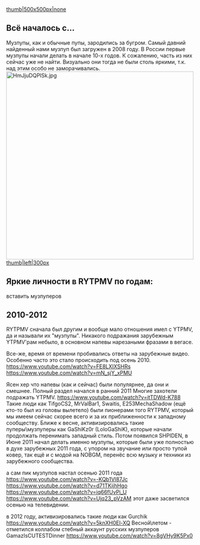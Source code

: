 [[Файл:YTPMV.jpg|thumb|500x500px|none]]
==Всё началось с...==
Музпупы, как и обычные пупы, зародились за бугром. Самый давний найденный нами музпуп был загружен в 2008 году. В России первые музпупы начали делать в начале 10-х годов. К сожалению, часть из них сейчас уже не найти. Визуально они тогда не были столь яркими, т.к. над этим особо не заморачивались.
[[File:HmJjuDQPlSk.jpg|none|thumb|500x500px]]
[[Файл:Один из музпупов того времени|thumb|left|300px]]

== Яркие личности в RYTPMV по годам: ==
вставить музпуперов

== 2010-2012 ==
RYTPMV сначала был другим и вообще мало отношения имел с YTPMV, да и называли их "музпупы". Никакого подражания зарубежным YTPMV'рам небыло, в основном напевы нарезаными фразами в вегасе. 

Все-же, время от времени пробивались ответы на зарубежные видео. 
Особенно часто это стало происходить под осень 2010. 
https://www.youtube.com/watch?v=FE8LXIXSHRs 
https://www.youtube.com/watch?v=mN_sjY_xPMU 
 

Ясен хер что напевы (как и сейчас) были популярнее, да они и смешнее. 
Полный раздел начался в ранний 2011 
Многие захотели подражать YTPMV. 
https://www.youtube.com/watch?v=itTDWd-K788 
Такие люди как TifgoCS2, MrValBar1, Swaitis, E253MechaShadow (ещё кто-то был 
из головы вылетело) были пионерами того RYTPMV, который мы имеем сейчас скорее всего и за их приближенности к западному 
сообществу. 
Ближе к весне, активизировались такие пуперы\музпуперы как GaShiKz0r 
(LoloGaShiK), которые начали продолжать перенимать западный стиль. 
Потом
<nowiki> </nowiki>появился SHPIDEN, в Июне 2011 начал делать именно музпупы, которые были уже полностью в духе зарубежных 2011 года, с упором на звучание или просто тупой ковер, так ещё и с модой на NOBGM, перенёс всю 
музыку и техники из зарубежного сообщества.  

а сам пик музпупов настал осенью 2011 года 
https://www.youtube.com/watch?v=-KQb1Vl87Jc 
https://www.youtube.com/watch?v=d71TKijhHgo 
https://www.youtube.com/watch?v=iq66fUvPi_U 
https://www.youtube.com/watch?v=Ujq23_pVzAM этот даже засветился осенью на телевидении.  

в 2012 году, активизировались такие люди как Gurchik 
https://www.youtube.com/watch?v=5knXH0El-XQ 
Весной\летом - отметился коллабом стебный аккаунт русских музпуперов GamazIsCUTESTDinner 
https://www.youtube.com/watch?v=8gVHy9K5Px0